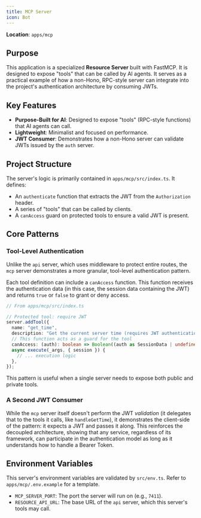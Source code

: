 ```yaml
---
title: MCP Server
icon: Bot
---
```


**Location**: `apps/mcp`

## Purpose

This application is a specialized **Resource Server** built with FastMCP. It is designed to expose "tools" that can be called by AI agents. It serves as a practical example of how a non-Hono, RPC-style server can integrate into the project's authentication architecture by consuming JWTs.

## Key Features

*   **Purpose-Built for AI**: Designed to expose "tools" (RPC-style functions) that AI agents can call.
*   **Lightweight**: Minimalist and focused on performance.
*   **JWT Consumer**: Demonstrates how a non-Hono server can validate JWTs issued by the `auth` server.

## Project Structure

The server's logic is primarily contained in `apps/mcp/src/index.ts`. It defines:

*   An `authenticate` function that extracts the JWT from the `Authorization` header.
*   A series of "tools" that can be called by clients.
*   A `canAccess` guard on protected tools to ensure a valid JWT is present.

## Core Patterns

### Tool-Level Authentication

Unlike the `api` server, which uses middleware to protect entire routes, the `mcp` server demonstrates a more granular, tool-level authentication pattern.

Each tool definition can include a `canAccess` function. This function receives the authentication data (in this case, the session data containing the JWT) and returns `true` or `false` to grant or deny access.

```typescript
// From apps/mcp/src/index.ts

// Protected tool: require JWT
server.addTool({
  name: "get_time",
  description: "Get the current server time (requires JWT authentication)",
  // This function acts as a guard for the tool
  canAccess: (auth): boolean => Boolean((auth as SessionData | undefined)?.jwt),
  async execute(_args, { session }) {
    // ... execution logic
  },
});
```

This pattern is useful when a single server needs to expose both public and private tools.

### A Second JWT Consumer

While the `mcp` server itself doesn't perform the JWT *validation* (it delegates that to the tools it calls, like `handleGetTime`), it demonstrates the client-side of the pattern: it expects a JWT and passes it along. This reinforces the decoupled architecture, showing that any service, regardless of its framework, can participate in the authentication model as long as it understands how to handle a Bearer Token.

## Environment Variables

This server's environment variables are validated by `src/env.ts`. Refer to `apps/mcp/.env.example` for a template.

*   `MCP_SERVER_PORT`: The port the server will run on (e.g., `7411`).
*   `RESOURCE_API_URL`: The base URL of the `api` server, which this server's tools may call.
